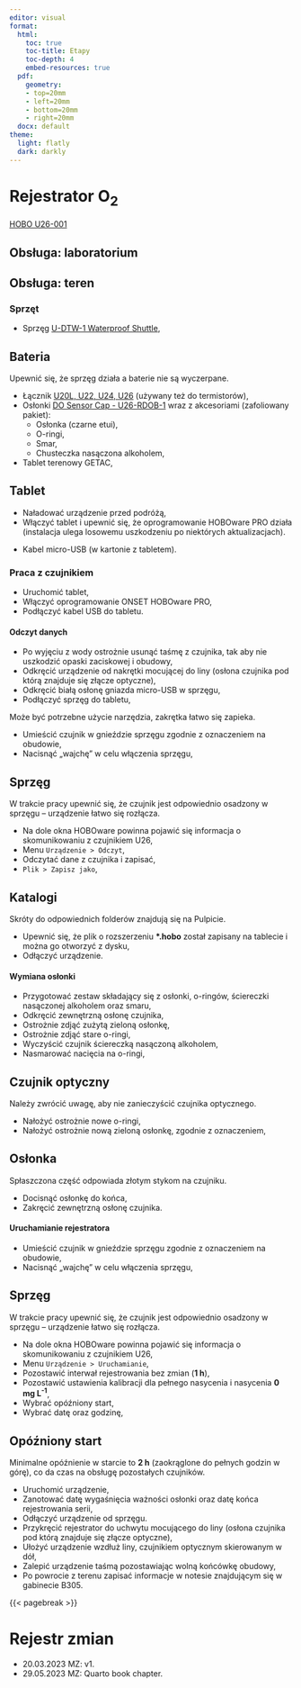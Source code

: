 ```yaml
---
editor: visual
format:
  html:
    toc: true
    toc-title: Etapy
    toc-depth: 4
    embed-resources: true
  pdf:
    geometry: 
    - top=20mm
    - left=20mm
    - bottom=20mm
    - right=20mm
  docx: default
theme:
  light: flatly
  dark: darkly
---
```


# Rejestrator O~2~

[HOBO U26-001](https://www.onsetcomp.com/products/data-loggers/u26-001 "HOBO U26-001 @ Onset")

## Obsługa: laboratorium

## Obsługa: teren

### Sprzęt

-   Sprzęg [U-DTW-1 Waterproof Shuttle](https://www.onsetcomp.com/products/communications/u-dtw-1),

::: callout-important
## Bateria

Upewnić się, że sprzęg działa a baterie nie są wyczerpane.
:::

-   Łącznik [U20L, U22, U24, U26](https://www.onsetcomp.com/products/replacements/coupler2-c) (używany też do termistorów),
-   Osłonki [DO Sensor Cap - U26-RDOB-1](https://www.onsetcomp.com/products/replacements/u26-rdob-1) wraz z akcesoriami (zafoliowany pakiet):
    -   Osłonka (czarne etui),
    -   O-ringi,
    -   Smar,
    -   Chusteczka nasączona alkoholem,
-   Tablet terenowy GETAC,

::: callout-important
## Tablet

-   Naładować urządzenie przed podróżą,
-   Włączyć tablet i upewnić się, że oprogramowanie HOBOware PRO działa (instalacja ulega losowemu uszkodzeniu po niektórych aktualizacjach).
:::

-   Kabel micro-USB (w kartonie z tabletem).

### Praca z czujnikiem

-   Uruchomić tablet,
-   Włączyć oprogramowanie ONSET HOBOware PRO,
-   Podłączyć kabel USB do tabletu.

#### Odczyt danych

-   Po wyjęciu z wody ostrożnie usunąć taśmę z czujnika, tak aby nie uszkodzić opaski zaciskowej i obudowy,
-   Odkręcić urządzenie od nakrętki mocującej do liny (osłona czujnika pod którą znajduje się złącze optyczne),
-   Odkręcić białą osłonę gniazda micro-USB w sprzęgu,
-   Podłączyć sprzęg do tabletu,

::: callout-note
Może być potrzebne użycie narzędzia, zakrętka łatwo się zapieka.
:::

-   Umieścić czujnik w gnieździe sprzęgu zgodnie z oznaczeniem na obudowie,
-   Nacisnąć „wajchę" w celu włączenia sprzęgu,

::: callout-important
## Sprzęg

W trakcie pracy upewnić się, że czujnik jest odpowiednio osadzony w sprzęgu -- urządzenie łatwo się rozłącza.
:::

-   Na dole okna HOBOware powinna pojawić się informacja o skomunikowaniu z czujnikiem U26,
-   Menu `Urządzenie > Odczyt`,
-   Odczytać dane z czujnika i zapisać,
-   `Plik > Zapisz jako`,

::: callout-note
## Katalogi

Skróty do odpowiednich folderów znajdują się na Pulpicie.
:::

-   Upewnić się, że plik o rozszerzeniu **\*.hobo** został zapisany na tablecie i można go otworzyć z dysku,
-   Odłączyć urządzenie.

#### Wymiana osłonki

-   Przygotować zestaw składający się z osłonki, o-ringów, ściereczki nasączonej alkoholem oraz smaru,
-   Odkręcić zewnętrzną osłonę czujnika,
-   Ostrożnie zdjąć zużytą zieloną osłonkę,
-   Ostrożnie zdjąć stare o-ringi,
-   Wyczyścić czujnik ściereczką nasączoną alkoholem,
-   Nasmarować nacięcia na o-ringi,

::: callout-important
## Czujnik optyczny

Należy zwrócić uwagę, aby nie zanieczyścić czujnika optycznego.
:::

-   Nałożyć ostrożnie nowe o-ringi,
-   Nałożyć ostrożnie nową zieloną osłonkę, zgodnie z oznaczeniem,

::: callout-note
## Osłonka

Spłaszczona część odpowiada złotym stykom na czujniku.
:::

-   Docisnąć osłonkę do końca,
-   Zakręcić zewnętrzną osłonę czujnika.

#### Uruchamianie rejestratora

-   Umieścić czujnik w gnieździe sprzęgu zgodnie z oznaczeniem na obudowie,
-   Nacisnąć „wajchę" w celu włączenia sprzęgu,

::: callout-note
## Sprzęg

W trakcie pracy upewnić się, że czujnik jest odpowiednio osadzony w sprzęgu -- urządzenie łatwo się rozłącza.
:::

-   Na dole okna HOBOware powinna pojawić się informacja o skomunikowaniu z czujnikiem U26,
-   Menu `Urządzenie > Uruchamianie`,
-   Pozostawić interwał rejestrowania bez zmian (**1 h**),
-   Pozostawić ustawienia kalibracji dla pełnego nasycenia i nasycenia **0 mg L^-1^**,
-   Wybrać opóźniony start,
-   Wybrać datę oraz godzinę,

::: callout-note
## Opóźniony start

Minimalne opóźnienie w starcie to **2 h** (zaokrąglone do pełnych godzin w górę), co da czas na obsługę pozostałych czujników.
:::

-   Uruchomić urządzenie,
-   Zanotować datę wygaśnięcia ważności osłonki oraz datę końca rejestrowania serii,
-   Odłączyć urządzenie od sprzęgu.
-   Przykręcić rejestrator do uchwytu mocującego do liny (osłona czujnika pod którą znajduje się złącze optyczne),
-   Ułożyć urządzenie wzdłuż liny, czujnikiem optycznym skierowanym w dół,
-   Zalepić urządzenie taśmą pozostawiając wolną końcówkę obudowy,
-   Po powrocie z terenu zapisać informacje w notesie znajdującym się w gabinecie B305.

{{< pagebreak >}}

# Rejestr zmian

-   20.03.2023 MZ: v1.
-   29.05.2023 MZ: Quarto book chapter.
